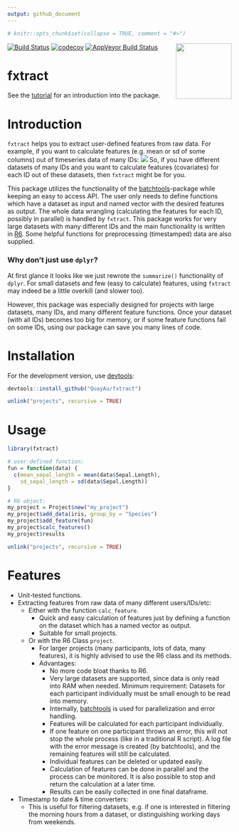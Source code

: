 ```yaml
---
output: github_document
---
```


```r
# knitr::opts_chunk$set(collapse = TRUE, comment = "#>")
```

<img align="right" src="https://raw.githubusercontent.com/quayau/fxtract/master/man/figures/hexagon.svg?sanitize=true" width="125px">

[![Build Status](https://travis-ci.org/QuayAu/fxtract.svg?branch=master)](https://travis-ci.org/QuayAu/fxtract)
[![codecov](https://codecov.io/gh/QuayAu/fxtract/branch/master/graph/badge.svg)](https://codecov.io/gh/QuayAu/fxtract)
[![AppVeyor Build Status](https://ci.appveyor.com/api/projects/status/github/QuayAu/fxtract?branch=master&svg=true)](https://ci.appveyor.com/project/QuayAu/fxtract)

# fxtract 
See the [tutorial](https://quayau.github.io/fxtract/docs/index.html) for an introduction into the package.

# Introduction

``fxtract`` helps you to extract user-defined features from raw data. For example, if you want to calculate features (e.g. mean or sd of some columns) out of timeseries data of many IDs:
![](man/figures/fxtract_main.svg)
So, if you have different datasets of many IDs and you want to calculate features (covariates) for each ID out of these datasets, then ``fxtract`` might be for you.

This package utilizes the functionality of the [batchtools](https://mllg.github.io/batchtools/articles/batchtools.html)-package while keeping an easy to access API.
The user only needs to define functions which have a dataset as input and named vector with the desired features as output. The whole data wrangling (calculating the features for each ID, possibly in parallel) is handled by `fxtract`.
This package works for very large datasets with many different IDs and the main functionality is written in [R6](https://r6.r-lib.org/articles/Introduction.html).
Some helpful functions for preprocessing (timestamped) data are also supplied.

### Why don't just use ``dplyr``?
At first glance it looks like we just rewrote the ``summarize()`` functionality of ``dplyr``.
For small datasets and few (easy to calculate) features, using ``fxtract`` may indeed be a little overkill (and slower too).

However, this package was especially designed for projects with large datasets, many IDs, and many different feature functions.
Once your dataset (with all IDs) becomes too big for memory, or if some feature functions fail on some IDs, using our package can save you many lines of code.

# Installation
For the development version, use [devtools](https://cran.r-project.org/package=devtools):
```r
devtools::install_github("QuayAu/fxtract")
```

```r
unlink("projects", recursive = TRUE)
```

# Usage
```r
library(fxtract)

# user-defined function:
fun = function(data) {
  c(mean_sepal_length = mean(data$Sepal.Length),
    sd_sepal_length = sd(data$Sepal.Length))
}

# R6 object:
my_project = Project$new("my_project")
my_project$add_data(iris, group_by = "Species")
my_project$add_feature(fun)
my_project$calc_features()
my_project$results

```
```r
unlink("projects", recursive = TRUE)
```
# Features

* Unit-tested functions.
* Extracting features from raw data of many different users/IDs/etc:
    * Either with the function `calc_feature`.
        * Quick and easy calculation of features just by defining a function on the dataset which has a named vector as output.
        * Suitable for small projects.
    * Or with the R6 Class `project`.
        * For larger projects (many participants, lots of data, many features), it is highly advised to use the R6 class and its methods.
        * Advantages:
            * No more code bloat thanks to R6.
            * Very large datasets are supported, since data is only read into RAM when needed. Minimum requirement: Datasets for each participant individually must be small enough to be read into memory.
            * Internally, [batchtools](https://mllg.github.io/batchtools/articles/batchtools.html) is used for parallelization and error handling.
            * Features will be calculated for each participant individually.
            * If one feature on one participant throws an error, this will not stop the whole process (like in a traditional R script). A log file with the error message is created (by batchtools), and the remaining features will still be calculated. 
            * Individual features can be deleted or updated easily.
            * Calculation of features can be done in parallel and the process can be monitored. It is also possible to stop and return the calculation at a later time.
            * Results can be easily collected in one final dataframe.
* Timestamp to date & time converters:
    * This is useful for filtering datasets, e.g. if one is interested in filtering the morning hours from a dataset, or distinguishing working days from weekends.
